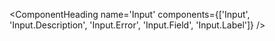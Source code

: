 <ComponentHeading
  name='Input'
  components={['Input', 'Input.Description', 'Input.Error', 'Input.Field', 'Input.Label']}
/>
